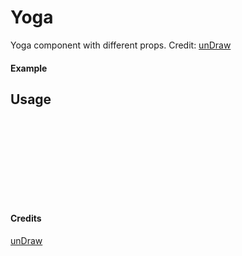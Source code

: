 
<Meta of={Yoga} title="unDraw/Yoga" />

# Yoga

Yoga component with different props.
Credit: [unDraw](https://undraw.co/illustrations)

#### Example

<Canvas of={Yoga.Primary} />

## Usage

```ts
import { Yoga } from "yadl-ui";

const Example = () => {
  return (
      <Yoga />
  );
};

export default Example;
```

#### Credits
[unDraw](https://undraw.co/illustrations)
